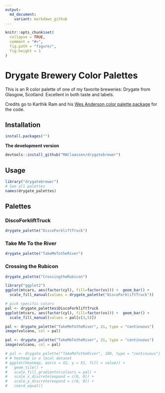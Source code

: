 ```yaml
---
output:
  md_document:
    variant: markdown_github
---
```


<!-- README.md is generated from README.Rmd. Please edit that file -->

```r
knitr::opts_chunk$set(
  collapse = TRUE,
  comment = "#>",
  fig.path = "figure/",
  fig.height = 1
)
```

# Drygate Brewery Color Palettes

<!-- ![](rushmore.jpg) -->

This is an R color palette of one of my favorite breweries: Drygate from Glasgow, Scotland. Excellent in both taste and labels. 

Credits go to Karthik Ram and his [Wes Anderson color palette package](https://github.com/karthik/wesanderson) for the code. 


## Installation

```r
install.packages("")
```
  
__The development version__

```r
devtools::install_github("MAClaassen/drygatebrewer")
```

## Usage

```r
library("drygatebrewer")
# See all palettes
names(drygate_palettes)
```

## Palettes

### DiscoForkliftTruck

```r
drygate_palette("DiscoForkliftTruck")
```

### Take Me To the River

```r
drygate_palette("TakeMeTotheRiver")
```

### Crossing the Rubicon

```r
drygate_palette("CrossingtheRubicon")
```


```r
library("ggplot2")
ggplot(mtcars, aes(factor(cyl), fill=factor(vs))) +  geom_bar() +
  scale_fill_manual(values = drygate_palette("DiscoForkliftTruck"))

# pick specific colors
pal <- drygate_palettes$DiscoForkliftTruck
ggplot(mtcars, aes(factor(cyl), fill=factor(vs))) +  geom_bar() +
  scale_fill_manual(values = pal[c(3,5)])
```

```r
pal <- drygate_palette("TakeMeTotheRiver", 21, type = "continuous")
image(volcano, col = pal)
```

```r
pal <- drygate_palette("TakeMeTotheRiver", 21, type = "continuous")
image(volcano, col = pal)
```

```r
# pal <- drygate_palette("TakeMeTotheRiver", 100, type = "continuous")
# # heatmap is a local dataset
# ggplot(heatmap, aes(x = X2, y = X1, fill = value)) +
#   geom_tile() + 
#   scale_fill_gradientn(colours = pal) + 
#   scale_x_discrete(expand = c(0, 0)) +
#   scale_y_discrete(expand = c(0, 0)) + 
#   coord_equal() 
```
